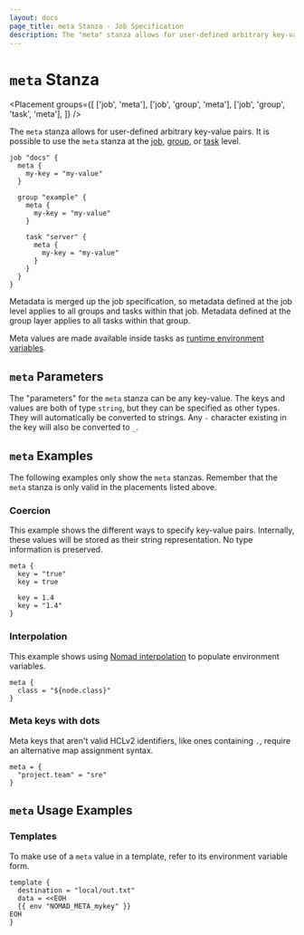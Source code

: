 ```yaml
---
layout: docs
page_title: meta Stanza - Job Specification
description: The "meta" stanza allows for user-defined arbitrary key-value pairs.
---
```


# `meta` Stanza

<Placement
  groups={[
    ['job', 'meta'],
    ['job', 'group', 'meta'],
    ['job', 'group', 'task', 'meta'],
  ]}
/>

The `meta` stanza allows for user-defined arbitrary key-value pairs. It is
possible to use the `meta` stanza at the [job][], [group][], or [task][] level.

```hcl
job "docs" {
  meta {
    my-key = "my-value"
  }

  group "example" {
    meta {
      my-key = "my-value"
    }

    task "server" {
      meta {
        my-key = "my-value"
      }
    }
  }
}
```

Metadata is merged up the job specification, so metadata defined at the job
level applies to all groups and tasks within that job. Metadata defined at the
group layer applies to all tasks within that group.

Meta values are made available inside tasks as [runtime environment variables][env_meta].

## `meta` Parameters

The "parameters" for the `meta` stanza can be any key-value. The keys and values
are both of type `string`, but they can be specified as other types. They will
automatically be converted to strings. Any `-` character existing in the key
will also be converted to `_`.

## `meta` Examples

The following examples only show the `meta` stanzas. Remember that the
`meta` stanza is only valid in the placements listed above.

### Coercion

This example shows the different ways to specify key-value pairs. Internally,
these values will be stored as their string representation. No type information
is preserved.

```hcl
meta {
  key = "true"
  key = true

  key = 1.4
  key = "1.4"
}
```

### Interpolation

This example shows using [Nomad interpolation][interpolation] to populate
environment variables.

```hcl
meta {
  class = "${node.class}"
}
```

### Meta keys with dots

Meta keys that aren't valid HCLv2 identifiers, like ones containing `.`, require an alternative map assignment syntax.

```hcl
meta = {
  "project.team" = "sre"
}
```

## `meta` Usage Examples

### Templates

To make use of a `meta` value in a template, refer to its environment variable
form.

```hcl
template {
  destination = "local/out.txt"
  data = <<EOH
  {{ env "NOMAD_META_mykey" }}
EOH
}
```

[job]: /nomad/docs/job-specification/job 'Nomad job Job Specification'
[group]: /nomad/docs/job-specification/group 'Nomad group Job Specification'
[task]: /nomad/docs/job-specification/task 'Nomad task Job Specification'
[interpolation]: /nomad/docs/runtime/interpolation 'Nomad interpolation'
[env_meta]: /nomad/docs/runtime/environment#meta
